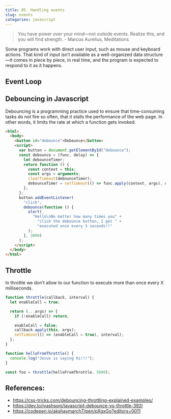 ```yaml
---
title: 05. Handling events
slug: events
categories: javascript
---
```


> You have power over your mind—not outside events. Realize this, and you will find strength. - Marcus Aurelius, Meditations

Some programs work with direct user input, such as mouse and keyboard actions. That kind of input isn’t available as a well-organized data structure—it comes in piece by piece, in real time, and the program is expected to respond to it as it happens.

## Event Loop

## Debouncing in Javascript

Debouncing is a programming practice used to ensure that time-consuming tasks do not fire so often, that it stalls the performance of the web page. In other words, it limits the rate at which a function gets invoked.

```html
<html>
  <body>
    <button id="debounce">Debounce</button>
    <script>
      var button = document.getElementById("debounce");
      const debounce = (func, delay) => {
        let debounceTimer;
        return function () {
          const context = this;
          const args = arguments;
          clearTimeout(debounceTimer);
          debounceTimer = setTimeout(() => func.apply(context, args), delay);
        };
      };
      button.addEventListener(
        "click",
        debounce(function () {
          alert(
            "Hello\nNo matter how many times you" +
              "click the debounce button, I get " +
              "executed once every 3 seconds!!"
          );
        }, 3000)
      );
    </script>
  </body>
</html>
```

## Throttle

In throttle we don’t allow to our function to execute more than once every X milliseconds.

```js
function throttle(callback, interval) {
  let enableCall = true;

  return (...args) => {
    if (!enableCall) return;

    enableCall = false;
    callback.apply(this, args);
    setTimeout(() => (enableCall = true), interval);
  };
}

function helloFromThrottle() {
  console.log("Jesus is saying hi!!!");
}

const foo = throttle(helloFromThrottle, 5000);
```



## References:

- https://css-tricks.com/debouncing-throttling-explained-examples/
- https://dev.to/iyashsoni/javascript-debounce-vs-throttle-392i
- https://codepen.io/akshaymarch7/pen/pXgxGo?editors=0011
